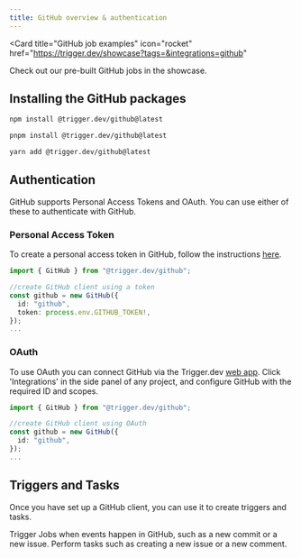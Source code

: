 ```yaml
---
title: GitHub overview & authentication
---
```


<Card
  title="GitHub job examples"
  icon="rocket"
  href="https://trigger.dev/showcase?tags=&integrations=github"
>
  Check out our pre-built GitHub jobs in the showcase.
</Card>

## Installing the GitHub packages

<CodeGroup>

```bash npm
npm install @trigger.dev/github@latest
```

```bash pnpm
pnpm install @trigger.dev/github@latest
```

```bash yarn
yarn add @trigger.dev/github@latest
```

</CodeGroup>

## Authentication

GitHub supports Personal Access Tokens and OAuth. You can use either of these to authenticate with GitHub.

### Personal Access Token

To create a personal access token in GitHub, follow the instructions [here](https://docs.github.com/en/github/authenticating-to-github/creating-a-personal-access-token).

```ts my-job.ts
import { GitHub } from "@trigger.dev/github";

//create GitHub client using a token
const github = new GitHub({
  id: "github",
  token: process.env.GITHUB_TOKEN!,
});
...
```

### OAuth

To use OAuth you can connect GitHub via the Trigger.dev [web app](https://cloud.trigger.dev). Click 'Integrations' in the side panel of any project, and configure GitHub with the required ID and scopes.

```ts my-job.ts
import { GitHub } from "@trigger.dev/github";

//create GitHub client using OAuth
const github = new GitHub({
  id: "github",
});
...
```

## Triggers and Tasks

Once you have set up a GitHub client, you can use it to create triggers and tasks.

<CardGroup cols={2}>
  <Card title="Triggers" icon="stars" href="/integrations/apis/github-triggers">
    Trigger Jobs when events happen in GitHub, such as a new commit or a new issue.
  </Card>
  <Card title="Tasks" icon="sparkles" href="/integrations/apis/github-tasks">
    Perform tasks such as creating a new issue or a new comment.
  </Card>
</CardGroup>
